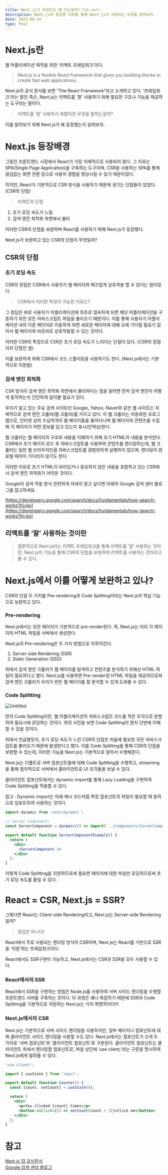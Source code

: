 ```yaml
---
title: Next.js가 무엇이고 왜 뜨는걸까? (13 ver)
description: Next.js의 등장한 이유를 통해 Next.js가 사용되는 이유를 알아보자.
date: 2023-06-14
type: Post
---
```


# Next.js란

웹 어플리케이션 제작을 위한 ‘리액트 프레임워크’이다.

> Next.js is a flexible React framework that gives you building blocks to create fast web applications.

Next.js의 공식 문서를 보면 “The React Framework”라고 소개하고 있다.
‘프레임워크’라는 말인 즉슨, Next.js는 리액트를 ‘잘’ 사용하기 위해 필요한 구조나 기능을 제공하는 도구라는 말이다.

> 리액트를 ‘잘’ 사용하기 위함이란 무엇을 말하는걸까?

이를 알아보기 위해 Next.js가 왜 등장했는지 살펴보자.

# Next.js 등장배경

그동안 프론트엔드 시장에서 React가 가장 지배적으로 사용되어 왔다. 그 이유는 SPA(Single Page Application)을 구축하는 도구이며, CSR을 사용하는 SPA를 통해 끊김없는 화면 전환 등으로 사용자 경험을 향상시킬 수 있기 때문이었다.

하지만, React가 기본적으로 CSR 방식을 사용하기 때문에 생기는 단점들이 있었다. (CSR의 단점)

> 리액트의 단점

1. 초기 로딩 속도가 느림
2. 검색 엔진 최적화 측면에서 불리
   >

이러한 CSR의 단점을 보완하며 React를 사용하기 위해 Next.js가 등장했다.

Next.js가 보완하고 있는 CSR의 단점이 무엇일까?

## CSR의 단점

### 초기 로딩 속도

CSR의 장점은 CSR에서 사용자가 웹 페이지와 매끄럽게 상호작용 할 수 있다는 점이었다.

> CSR에서 이러한 특징이 가능한 이유는?

그 정답은 바로 사용자가 어플리케이션에 최초로 접속하게 되면 해당 어플리케이션을 구동하기 위한 모든 자바스크립트 파일을 불러오기 때문이다. 이를 통해 사용자가 어플리케이션 내의 다른 페이지로 이동하게 되면 새로운 페이지에 대해 오래 기다릴 필요가 없어서 웹 페이지와 바로바로 상호작용할 수 있는 것이다.

이러한 CSR의 특징으로 CSR은 초기 로딩 속도가 느리다는 단점이 있다. (CSR의 장점이자 단점인 셈)

이를 보완하게 위해 CSR에서 코드 스플리팅을 사용하기도 한다. (Next.js에서는 기본적으로 지원됨)

### 검색 엔진 최적화

CSR 방식이 검색 엔진 최적화 측면에서 불리하다는 점을 알려면 먼저 검색 엔진이 어떻게 동작하는지 간단하게 알아볼 필요가 있다.

우리가 알고 있는 주요 검색 사이트인 Google, Yahoo, Naver와 같은 웹 사이트는 자체적으로 검색 엔진 크롤러(웹 크롤러)를 가지고 있다. 이 웹 크롤러는 자동화된 프로그램으로, 인터넷 상의 수십억개의 웹 페이지들을 돌아다니며 웹 페이지의 콘텐츠를 수집해 각 페이지가 어떤 정보를 담고 있는지 표시(인덱싱)한다.

웹 크롤러는 웹 페이지의 구조와 내용을 이해하기 위해 초기 HTML의 내용을 분석한다. CSR에서 초기 페이지 로드 후 자바스크립트를 사용하여 콘텐츠를 렌더링하는데, 웹 크롤러는 일반 웹 브라우저만큼 자바스크립트를 광범위하게 실행하지 않으며, 렌더링이 완료될 때까지 기다리지 않기도 한다.

이러한 이유로 초기 HTML이 비어있거나 중요하지 않은 내용을 포함하고 있는 CSR에서 검색 엔진 최적화가 어려운 것이다.

Google의 검색 작동 방식 관련하여 자세히 알고 싶다면 아래의 Google 검색 센터 블로그를 참고하세요.

[https://developers.google.com/search/docs/fundamentals/how-search-works?hl=ko](https://developers.google.com/search/docs/fundamentals/how-search-works?hl=ko)

## 리액트를 ‘잘’ 사용하는 것이란

> 결론적으로 Next.js라는 리액트 프레임워크를 통해 리액트를 ‘잘’ 사용하는 것이란,
> Next.js의 기능을 통해 CSR의 단점을 보완하며 리액트를 사용하는 것이라고 볼 수 있다.

# Next.js에서 이를 어떻게 보완하고 있나?

CSR의 단점 두 가지를 Pre-rendering과 Code Splitting이라는 Next.js의 핵심 기능으로 보완하고 있다.

### Pre-rendering

Next.js에서는 모든 페이지가 기본적으로 pre-render된다. 즉, Next.js는 미리 각 페이지의 HTML 파일을 서버에서 생성한다.

Next.js의 Pre-rendering은 두 가지 방법으로 이루어진다.

1. Server-side Rendering (SSR)
2. Static Generation (SSG)

위에서 검색 엔진 크롤러가 웹 페이지를 탐색하고 컨텐츠를 분석하기 위해선 HTML 파일이 필요하다고 했다. Next.js를 사용하면 Pre-render된 HTML 파일을 제공하므로써 검색 엔진 크롤러가 우리가 만든 웹 페이지를 잘 분석할 수 있게 도와줄 수 있다.

### Code Splitting

![Untitled](https://media.crystallize.com/crystallize_marketing/images/@3200/485_crystallize_strip_25_blogpost.png)

먼저 Code Splitting이란, 웹 어플리케이션의 자바스크립트 코드를 작은 조각으로 분할하여 필요시에 로딩하는 것이다. 위의 사진을 보면 Code Splitting이 뭔지 단번에 이해할 수 있을 것이다.

위에서 언급했듯이, 초기 로딩 속도가 느린 CSR의 단점은 처음에 필요한 모든 자바스크립트를 불러오기 때문에 발생한다고 했다. 이를 Code Splitting을 통해 CSR의 단점을 보완할 수 있는데, 이러한 기능을 Next.js는 기본적으로 알아서 수행해준다.

Next.js는 디폴트로 서버 컴포넌트들에 대해 Code Splitting을 수행하고, streaming을 통해 점차적으로 서버에서 클라이언트로 UI 조각들을 보낼 수 있다.

클라이언트 컴포넌트에서는 dynamic import를 통해 Lazy Loading을 구현하여 Code Splitting을 적용할 수 있다.

참고 : Dynamic import는 아래 예시 코드처럼 특정 컴포넌트의 파일이 필요할 때 동적으로 임포트하여 사용하는 것이다.

```jsx
import dynamic from 'next/dynamic';

// Server Component:
const ServerComponent = dynamic(() => import('../components/ServerComponent'));

export default function ServerComponentExample() {
  return (
    <div>
      <ServerComponent />
    </div>
  );
}
```

이렇게 Code Splitting을 지원하므로써 필요한 페이지에 대한 파일만 로딩하므로써 초기 로딩 속도를 줄일 수 있다.

# React = CSR, Next.js = SSR?

그렇다면 React는 Client-side Rendering이고, Next.js는 Server-side Rendering일까?

> 정답은 아니다!

React에서 주로 사용되는 렌더링 방식이 CSR이며, Next.js는 React를 기반으로 SSR을 ‘지원’하는 프레임워크이다.

React에서도 SSR구현이 가능하고, Next.js에서는 CSR과 SSR을 모두 사용할 수 있다.

### React에서의 SSR

React에서 SSR을 구현하는 방법은 Node.js를 사용하여 서버 사이드 렌더링을 수행할 프론트엔드 서버를 구축하는 것이다. 이 과정은 꽤나 복잡하기 때문에 SSR과 Code Splitting을 기본적으로 지원하는 Next.js는 가히 혁명적이다!!!

### Next.js에서의 CSR

Next.js는 기본적으로 서버 사이드 렌더링을 사용하지만, 일부 페이지나 컴포넌트에 대해 클라이언트 사이드 렌더링을 사용할 수도 있다. Next.js에서는 컴포넌트가 크게 두 가지로 ‘서버 컴포넌트’와 ‘클라이언트 컴포넌트’로 구분된다. 클라이언트 컴포넌트는 클라이언트 측에서 렌더링할 컴포넌트로, 파일 상단에 ‘use client;’라는 구문을 명시하여 Next.js에게 알려줄 수 있다.

```jsx
'use client';

import { useState } from 'react';

export default function Counter() {
  const [count, setCount] = useState(0);

  return (
    <div>
      <p>You clicked {count} times</p>
      <button onClick={() => setCount(count + 1)}>Click me</button>
    </div>
  );
}
```

# 참고

[Next.js 13 공식문서](https://nextjs.org/) <br/>
[Google 검색 센터 블로그](https://developers.google.com/search/docs/fundamentals/how-search-works?hl=ko)
